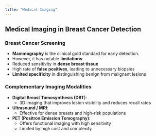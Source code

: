```yaml
---
title: "Medical Imaging"
---
```


## Medical Imaging in Breast Cancer Detection

### Breast Cancer Screening
- **Mammography** is the clinical gold standard for early detection.
- However, it has notable **limitations**:
- Reduced sensitivity in **dense breast tissue**
- High rate of **false positives**, leading to unnecessary biopsies
- **Limited specificity** in distinguishing benign from malignant lesions

### Complementary Imaging Modalities
- **Digital Breast Tomosynthesis (DBT)**:
  - 3D imaging that improves lesion visibility and reduces recall rates
- **Ultrasound / MRI**:
  - Effective for dense breasts and high-risk populations
- **PET (Positron Emission Tomography)**:
  - Offers functional imaging with high sensitivity
  - Limited by high cost and complexity